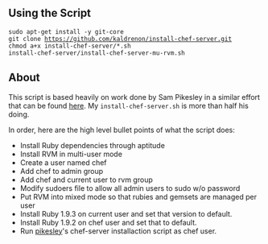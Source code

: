 == Using the Script ==
 sudo apt-get install -y git-core
 git clone https://github.com/kaldrenon/install-chef-server.git
 chmod a+x install-chef-server/*.sh
 install-chef-server/install-chef-server-mu-rvm.sh

== About ==

This script is based heavily on work done by Sam Pikesley in a similar effort that can be found [http://github.com/pikesley/catering-college here]. My <code>install-chef-server.sh</code> is more than half his doing.

In order, here are the high level bullet points of what the script does:
* Install Ruby dependencies through aptitude
* Install RVM in multi-user mode
* Create a user named chef
* Add chef to admin group
* Add chef and current user to rvm group
* Modify sudoers file to allow all admin users to sudo w/o password
* Put RVM into mixed mode so that rubies and gemsets are managed per user
* Install Ruby 1.9.3 on current user and set that version to default.
* Install Ruby 1.9.2 on chef user and set that to default.
* Run [http://github.com/pikesley pikesley]<nowiki/>'s chef-server installaction script as chef user.

